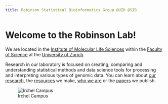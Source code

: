 ```yaml
---
title: Robinson Statistical Bioinformatics Group @UZH @SIB
---
```


# Welcome to the Robinson Lab!

We are located in the [Institute of Molecular Life Sciences](http://www.mls.uzh.ch/en.html) within the [Faculty of Science](http://www.mnf.uzh.ch/en.html) at the [University of Zurich](http://www.uzh.ch/en.html).

Research in our laboratory is focused on creating, comparing and understanding statistical methods and data science tools for processing and interpreting various types of genomic data. You can learn about [our research](research.html), the [resources](tools.html) we make, [who we are](people.html) or the [papers](publications.html) we publish.

![Irchel Campus](img/irchel_up.jpg)
